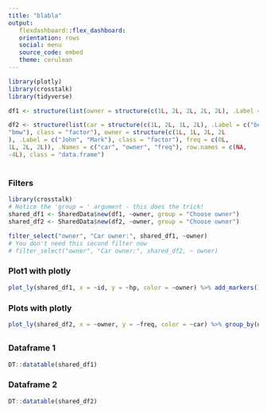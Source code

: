```yaml
---
title: "blabla"
output:
   flexdashboard::flex_dashboard:
   orientation: rows
   social: menu
   source_code: embed
   theme: cerulean
---
```


```r
library(plotly)
library(crosstalk)
library(tidyverse)
```

```r
df1 <- structure(list(owner = structure(c(1L, 2L, 2L, 2L, 2L), .Label = c("John", "Mark"), class = "factor"), hp = c(250, 120, 250, 100, 110), car = structure(c(2L, 2L, 2L, 1L, 1L), .Label = c("benz", "bmw"), class = "factor"), id = structure(1:5, .Label = c("car1", "car2", "car3", "car4", "car5"), class = "factor")), .Names = c("owner", "hp", "car", "id"), row.names = c(NA, -5L), class = "data.frame")

df2 <- structure(list(car = structure(c(1L, 2L, 1L, 2L), .Label = c("benz", 
"bmw"), class = "factor"), owner = structure(c(1L, 1L, 2L, 2L
), .Label = c("John", "Mark"), class = "factor"), freq = c(0L, 
1L, 2L, 2L)), .Names = c("car", "owner", "freq"), row.names = c(NA, 
-4L), class = "data.frame")
```

#

##

### Filters

```r
library(crosstalk)
# Notice the 'group = ' argument - this does the trick!
shared_df1 <- SharedData$new(df1, ~owner, group = "Choose owner")
shared_df2 <- SharedData$new(df2, ~owner, group = "Choose owner")

filter_select("owner", "Car owner:", shared_df1, ~owner)
# You don't need this second filter now
# filter_select("owner", "Car owner:", shared_df2, ~ owner)
```

### Plot1 with plotly

```r
plot_ly(shared_df1, x = ~id, y = ~hp, color = ~owner) %>% add_markers() %>% highlight("plotly_click")
```

### Plots with plotly

```r
plot_ly(shared_df2, x = ~owner, y = ~freq, color = ~car) %>% group_by(owner) %>% add_bars()
```

##

### Dataframe 1

```r
DT::datatable(shared_df1)
```

### Dataframe 2

```r
DT::datatable(shared_df2)
```